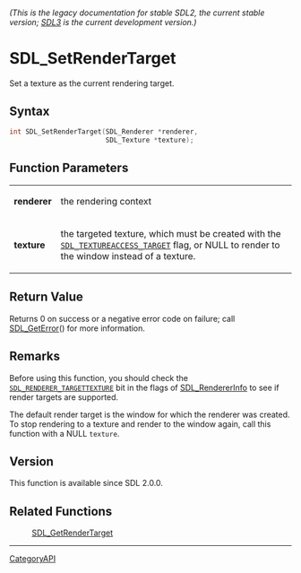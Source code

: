 ====== (This is the legacy documentation for stable SDL2, the current stable version; [https://wiki.libsdl.org/SDL3/ SDL3] is the current development version.) ======
= SDL_SetRenderTarget =

Set a texture as the current rendering target.

== Syntax ==

<syntaxhighlight lang='c'>
int SDL_SetRenderTarget(SDL_Renderer *renderer,
                        SDL_Texture *texture);
</syntaxhighlight>

== Function Parameters ==

{|
|'''renderer'''
|the rendering context
|-
|'''texture'''
|the targeted texture, which must be created with the <code>[[SDL_TEXTUREACCESS_TARGET]]</code> flag, or NULL to render to the window instead of a texture.
|}

== Return Value ==

Returns 0 on success or a negative error code on failure; call
[[SDL_GetError]]() for more information.

== Remarks ==

Before using this function, you should check the
<code>[[SDL_RENDERER_TARGETTEXTURE]]</code> bit in the flags of
[[SDL_RendererInfo]] to see if render targets are supported.

The default render target is the window for which the renderer was created.
To stop rendering to a texture and render to the window again, call this
function with a NULL <code>texture</code>.

== Version ==

This function is available since SDL 2.0.0.

== Related Functions ==

:[[SDL_GetRenderTarget]]

----
[[CategoryAPI]]



